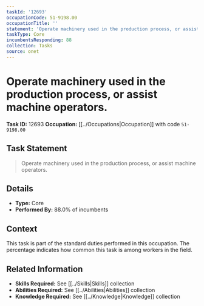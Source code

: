 ```yaml
---
taskId: '12693'
occupationCode: 51-9198.00
occupationTitle: ''
statement: 'Operate machinery used in the production process, or assist machine operators.'
taskType: Core
incumbentsResponding: 88
collection: Tasks
source: onet
---
```

# Operate machinery used in the production process, or assist machine operators.

**Task ID:** 12693
**Occupation:** [[../Occupations|Occupation]] with code `51-9198.00`

## Task Statement

> Operate machinery used in the production process, or assist machine operators.

## Details

- **Type:** Core
- **Performed By:** 88.0% of incumbents

## Context

This task is part of the standard duties performed in this occupation. The percentage indicates how common this task is among workers in the field.

## Related Information

- **Skills Required:** See [[../Skills|Skills]] collection
- **Abilities Required:** See [[../Abilities|Abilities]] collection
- **Knowledge Required:** See [[../Knowledge|Knowledge]] collection
